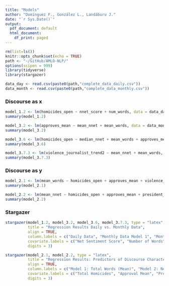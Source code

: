 ```yaml
---
title: "Models"
author: "Domínguez F., González L., Landáburu J."
date: "`r Sys.Date()`"
output:
  pdf_document: default
  html_document:
    df_print: paged
---
```


```r
rm(list=ls())
knitr::opts_chunk$set(echo = TRUE)
path <- "~/GitHub/AMLO-NLP/"
options(scipen = 999)
library(tidyverse)
library(stargazer)

data_day <- read.csv(paste0(path,"complete_data_daily.csv"))
data_month <- read.csv(paste0(path,"complete_data_monthly.csv"))
```

### Discourse as x

```r
model_1.2 <- lm(homicides_open ~ nnet_score + num_words, data = data_day)
summary(model_1.2)
```

```r
model_3.2 <- lm(approves_mean ~ mean_nnet + mean_words, data = data_month)
summary(model_3.2)
```

```r
model_3.6 <- lm(homicides_open ~ median_nnet + mean_words + approves_mean, data = data_month)
summary(model_3.6)
```

```r
model_3.7.3 <- lm(violence_journalist_trend2 ~ mean_nnet + mean_words, data = data_month)
summary(model_3.7.3)
```

### Discourse as y

```r
model_2.1 <- lm(mean_words ~ homicides_open + approves_mean + violence_journalist_trend2 + president_journalist_trend, data = data_month)
summary(model_2.1)
```

```r
model_2.2 <- lm(mean_nnet ~ homicides_open + approves_mean + president_journalist_trend, data = data_month)
summary(model_2.2)
```

### Stargazer

```r
stargazer(model_1.2, model_3.2, model_3.6, model_3.7.3, type = "latex",
          title = "Regression Results Daily vs. Monthly Data",
          align = TRUE,
          column.labels = c("Daily Data", "Monthly Data Model 1", "Monthly Data Model 2", "Monthly Data Model 3"),
          covariate.labels = c("Net Sentiment Score", "Number of Words", "Approval Mean", "Median Net Sentiment", "Violence against Journalists"),
          digits = 3)
```

```r
stargazer(model_2.1, model_2.2, type = "latex",
          title = "Regression Results: Predictors of Discourse Characteristics",
          align = TRUE,
          column.labels = c("Model 1: Total Words (Mean)", "Model 2: Neural Network Sentiment (Mean)"),
          covariate.labels = c("Total Homicides", "Approval Mean", "Presidential Discourse on Journalists"),
          digits = 3)
```

